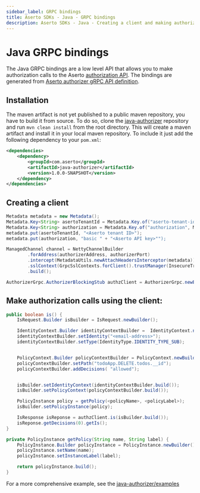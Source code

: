 ```yaml
---
sidebar_label: GRPC bindings
title: Aserto SDKs - Java - GRPC bindings
description: Aserto SDKs - Java - Creating a client and making authorization calls
---
```


# Java GRPC bindings

The Java GRPC bindings are a low level API that allows you to make authorization calls to the Aserto  [authorization API](/docs/authorizer-guide/authz).
The bindings are generated from [Aserto authorizer gRPC API definition](https://buf.build/aserto-dev/authorizer).

## Installation

The maven artifact is not yet published to a public maven repository, you have to build it from source.
To do so, clone the [java-authorizer](https://github.com/aserto-dev/java-authorizer) repository and run `mvn clean install` from the root directory.
This will create a maven artifact and install it in your local maven repository. To include it just add the following dependency to your `pom.xml`:

```xml
<dependencies>
    <dependency>
        <groupId>com.aserto</groupId>
        <artifactId>java-authorizer</artifactId>
        <version>1.0.0-SNAPSHOT</version>
    </dependency>
</dependencies>
```

## Creating a client

```java
Metadata metadata = new Metadata();
Metadata.Key<String> asertoTenantId = Metadata.Key.of("aserto-tenant-id", Metadata.ASCII_STRING_MARSHALLER);
Metadata.Key<String> authorization = Metadata.Key.of("authorization", Metadata.ASCII_STRING_MARSHALLER);
metadata.put(asertoTenantId, "<Aserto tenant ID>");
metadata.put(authorization, "basic " + "<Aserto API key>"");

ManagedChannel channel = NettyChannelBuilder
        .forAddress(authorizerAddress, authorizerPort)
        .intercept(MetadataUtils.newAttachHeadersInterceptor(metadata))
        .sslContext(GrpcSslContexts.forClient().trustManager(InsecureTrustManagerFactory.INSTANCE).build())
        .build();

AuthorizerGrpc.AuthorizerBlockingStub authzClient = AuthorizerGrpc.newBlockingStub(channel);
```

## Make authorization calls using the client:

```java
public boolean is() {
    IsRequest.Builder isBuilder = IsRequest.newBuilder();

    IdentityContext.Builder identityContextBuilder =  IdentityContext.newBuilder();
    identityContextBuilder.setIdentity("<email-address>");
    identityContextBuilder.setType(IdentityType.IDENTITY_TYPE_SUB);


    PolicyContext.Builder policyContextBuilder = PolicyContext.newBuilder();
    policyContextBuilder.setPath("todoApp.DELETE.todos.__id");
    policyContextBuilder.addDecisions( "allowed");


    isBuilder.setIdentityContext(identityContextBuilder.build());
    isBuilder.setPolicyContext(policyContextBuilder.build());

    PolicyInstance policy = getPolicy(<policyName>, <policyLabel>);
    isBuilder.setPolicyInstance(policy);

    IsResponse isReponse = authzClient.is(isBuilder.build());
    isReponse.getDecisions(0).getIs();
}

private PolicyInstance getPolicy(String name, String label) {
    PolicyInstance.Builder policyInstance = PolicyInstance.newBuilder();
    policyInstance.setName(name);
    policyInstance.setInstanceLabel(label);

    return policyInstance.build();
}
```

For a more comprehensive example, see the [java-authorizer/examples](https://github.com/aserto-dev/java-authorizer/tree/main/examples)